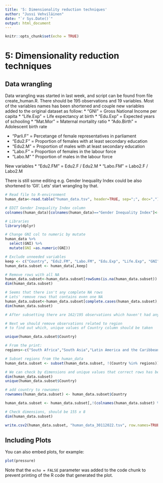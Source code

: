 ```yaml
---
title: '5: Dimensionality reduction techniques'
author: "Jussi Vehviläinen"
date: "`r Sys.Date()`"
output: html_document
---
```


```r
knitr::opts_chunk$set(echo = TRUE)
```

# 5: Dimensionality reduction techniques

## Data wrangling

Data wrangling was started in last week, and script can be found from file create_human.R. There should be 195 observations and 19 variables. Most of the variables names has been shortened and couple new variables added to the original dataset as follow:
*   "GNI" = Gross National Income per capita
*   "Life.Exp" = Life expectancy at birth
*   "Edu.Exp" = Expected years of schooling 
*   "Mat.Mor" = Maternal mortality ratio
*   "Ado.Birth" = Adolescent birth rate


*   "Parli.F" = Percetange of female representatives in parliament
*   "Edu2.F" = Proportion of females with at least secondary education
*   "Edu2.M" = Proportion of males with at least secondary education
*   "Labo.F" = Proportion of females in the labour force
*   "Labo.M" " Proportion of males in the labour force

New variables
*   "Edu2.FM" = Edu2.F / Edu2.M
*   "Labo.FM" = Labo2.F / Labo2.M

There is still some editing e.g. Gender Inequality Index could be also shortened to 'GII'. Lets' start wrangling by that.


```r
# Read file to R-environment
human_data<-read.table("human_data.tsv", header=TRUE, sep=";", dec=",")

# EDIT Gender Inequality Index column
colnames(human_data)[colnames(human_data)=="Gender Inequality Index"]<-"GII"

# Libraries
library(dplyr)

# Change GNI col to numeric by mutate
human_data %>%
  select(GNI) %>%
  mutate(GNI =as.numeric(GNI))

# Exclude unneeded variables
keep <- c("Country", "Edu2.FM", "Labo.FM", "Edu.Exp", "Life.Exp", "GNI", "Mat.Mor", "Ado.Birth", "Parli.F")
human_data.subset <- human_data[,keep]

# Remove rows with all NA
human_data.subset<-human_data.subset[rowSums(is.na(human_data.subset))!= ncol(human_data.subset),]
dim(human_data.subset)

# Seems that there isn't any complete NA rows
# Lets' remove rows that contains even one NA
human_data.subset<-human_data.subset[complete.cases(human_data.subset), ]
dim(human_data.subset)

# After subsetting there are 162/195 observations which haven't had any missing variables

# Next we should remove observations related to region
# to find out which, unique values of Country column should be taken

unique(human_data.subset$Country)

# From the print:
regions<-c("South Africa","South Asia","Latin America and the Caribbean","Europe and Central Asia","East Asia and the Pacific","World","Sub-Saharan Africa")

# Subset regions from the human_data
human_data.subset <- subset(human_data.subset, !(Country %in% regions))

# We can check by dimensions and unique values that correct rows has been removed
dim(human_data.subset)
unique(human_data.subset$Country)

# add country to rownames
rownames(human_data.subset) <- human_data.subset$Country

human_data.subset <- human_data.subset[,!(colnames(human_data.subset) %in% c('Country'))]

# Check dimensions, should be 155 x 8
dim(human_data.subset)

write.csv2(human_data.subset, "human_data_30112022.tsv", row.names=TRUE)
```

## Including Plots

You can also embed plots, for example:

```r
plot(pressure)
```

Note that the `echo = FALSE` parameter was added to the code chunk to prevent printing of the R code that generated the plot.
